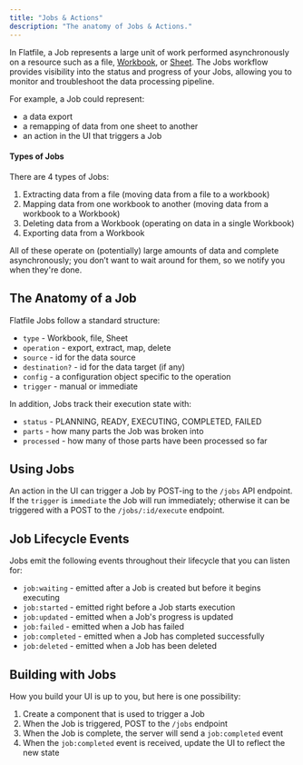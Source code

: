 ```yaml
---
title: "Jobs & Actions"
description: "The anatomy of Jobs & Actions."
---
```


In Flatfile, a Job represents a large unit of work performed asynchronously on a resource
such as a file, <Tooltip tip="Analogous to a database...">[Workbook](../concepts/workbooks)</Tooltip>, or <Tooltip tip="A collection of fields that describe a single entity...">[Sheet](../blueprint/overview#terms)</Tooltip>. The Jobs workflow provides visibility into the status
and progress of your Jobs, allowing you to monitor and troubleshoot
the data processing pipeline.

For example, a Job could represent:
- a data export
- a remapping of data from one sheet to another
- an action in the UI that triggers a Job

#### Types of Jobs

There are 4 types of Jobs:

1. Extracting data from a file (moving data from a file to a workbook)
2. Mapping data from one workbook to another (moving data from a workbook to a Workbook)
3. Deleting data from a Workbook (operating on data in a single Workbook)
4. Exporting data from a Workbook

All of these operate on (potentially) large amounts of data and complete asynchronously;
you don’t want to wait around for them, so we notify you when they're done.

## The Anatomy of a Job

Flatfile Jobs follow a standard structure:

- `type` - Workbook, file, Sheet
- `operation` - export, extract, map, delete
- `source` - id for the data source
- `destination?` - id for the data target (if any)
- `config` - a configuration object specific to the operation
- `trigger` - manual or immediate

In addition, Jobs track their execution state with:

- `status` - PLANNING, READY, EXECUTING, COMPLETED, FAILED
- `parts` - how many parts the Job was broken into
- `processed` - how many of those parts have been processed so far

## Using Jobs

An action in the UI can trigger a Job by POST-ing to the `/jobs` API endpoint.
If the `trigger` is `immediate` the Job will run immediately;
otherwise it can be triggered with a POST to the `/jobs/:id/execute` endpoint.

## Job Lifecycle Events

Jobs emit the following events throughout their lifecycle that you can listen for:

- `job:waiting` - emitted after a Job is created but before it begins executing
- `job:started` - emitted right before a Job starts execution
- `job:updated` - emitted when a Job's progress is updated
- `job:failed` - emitted when a Job has failed
- `job:completed` - emitted when a Job has completed successfully
- `job:deleted` - emitted when a Job has been deleted

## Building with Jobs

How you build your UI is up to you, but here is one possibility:

1. Create a component that is used to trigger a Job
2. When the Job is triggered, POST to the `/jobs` endpoint
3. When the Job is complete, the server will send a `job:completed` event
4. When the `job:completed` event is received, update the UI to reflect the new state
